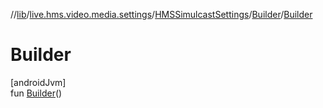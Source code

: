 //[lib](../../../../index)/[live.hms.video.media.settings](../../index)/[HMSSimulcastSettings](../index)/[Builder](index)/[Builder](-builder)

# Builder

[androidJvm]\
fun [Builder](-builder)()
